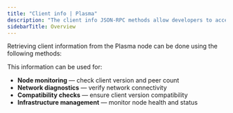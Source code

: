 ```yaml
---
title: "Client info | Plasma"
description: "The client info JSON-RPC methods allow developers to access information about the Plasma node client, including version, network ID, and peer connections."
sidebarTitle: Overview
---
```


Retrieving client information from the Plasma node can be done using the following methods:

<CardGroup cols={2}>
  <Card title="web3_clientVersion" icon="angle-right" iconType="solid" href="/reference/plasma-web3-clientversion" horizontal/>
  <Card title="web3_sha3" icon="angle-right" iconType="solid" href="/reference/plasma-web3-sha3" horizontal/>
  <Card title="net_version" icon="angle-right" iconType="solid" href="/reference/plasma-net-version" horizontal/>
  <Card title="net_listening" icon="angle-right" iconType="solid" href="/reference/plasma-net-listening" horizontal/>
  <Card title="net_peerCount" icon="angle-right" iconType="solid" href="/reference/plasma-net-peercount" horizontal/>
</CardGroup>

This information can be used for:

* **Node monitoring** — check client version and peer count
* **Network diagnostics** — verify network connectivity
* **Compatibility checks** — ensure client version compatibility
* **Infrastructure management** — monitor node health and status
